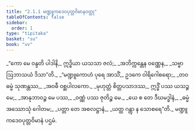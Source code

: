 ```yaml
---
title: "2.1.1 မဏ္ဍူကဒေဝပုတ္တဝိမာနဝတ္ထု"
tableOfContents: false
sidebar:
  order: 1
type: "tipitaka"
basket: "su"
book: "vv"
---
```



<DynamicBreadcrumb />

<Division number="857" book="vv" e="ch" v="19" p="73">

<Paragraph number="700" type="verses" book="vv">
_“ကော မေ ဝန္ဒတိ ပါဒါနိ,_  
ဣဒ္ဓိယာ ယသသာ ဇလံ;_  
_အဘိက္ကန္တေန ဝဏ္ဏေန,_  
_သဗ္ဗာ ဩဘာသယံ ဒိသာ”တိ._  

</Paragraph>

</Division>
<Division number="858" book="vv" e="ch" v="19" p="73">

<Paragraph number="701" type="verses" book="vv">
_“မဏ္ဍူကောဟံ ပုရေ အာသိံ,_  
ဥဒကေ ဝါရိဂေါစရော;_  
_တဝ ဓမ္မံ သုဏန္တဿ,_  
_အဝဓီ ဝစ္ဆပါလကော._  

</Paragraph>

</Division>
<Division number="859" book="vv" e="ch" v="19" p="73">

<Paragraph number="702" type="verses" book="vv">
_မုဟုတ္တံ စိတ္တပသာဒဿ,_  
ဣဒ္ဓိံ ပဿ ယသဉ္စ မေ;_  
_အာနုဘာဝဉ္စ မေ ပဿ,_  
_ဝဏ္ဏံ ပဿ ဇုတိဉ္စ မေ._  

</Paragraph>

</Division>
<Division number="860" book="vv" e="ch" v="19" p="73">

<Paragraph number="703" type="verses" book="vv">
_ယေ စ တေ ဒီဃမဒ္ဓါနံ,_  
_ဓမ္မံ အဿောသုံ ဂေါတမ;_  
_ပတ္တာ တေ အစလဋ္ဌာနံ,_  
_ယတ္ထ ဂန္တွာ န သောစရေ”တိ._  


</Paragraph>
</Division>

<Paragraph number="704" type="center" book="vv">
မဏ္ဍူကဒေဝပုတ္တဝိမာနံ ပဌမံ.
</Paragraph>